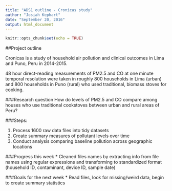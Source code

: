 ```yaml
---
title: "ADS1 outline - Cronicas study"
author: "Josiah Kephart"
date: "September 20, 2016"
output: html_document
---
```


```r
knitr::opts_chunk$set(echo = TRUE)
```
##Project outline

Cronicas is a study of household air pollution and clinical outcomes in Lima and Puno, Peru in 2014-2015. 

48 hour direct-reading measurements of PM2.5 and CO at one minute temporal resolution were taken in roughly 800 households in Lima (urban) and 800 households in Puno (rural) who used traditional, biomass stoves for cooking.

###Research question
How do levels of PM2.5 and CO compare among houses who use traditional cookstoves between urban and rural areas of Peru?

###Steps:

1. Process 1600 raw data files into tidy datasets
2. Create summary measures of pollutant levels over time
3. Conduct analysis comparing baseline pollution across geographic locations

###Progress this week
* Cleaned files names by extracting info from file names using regular expressions and transforming to standardized format (household ID, contaminant, device ID, sample date)

###Goals for the next week
* Read files, look for missing/weird data, begin to create summary statistics